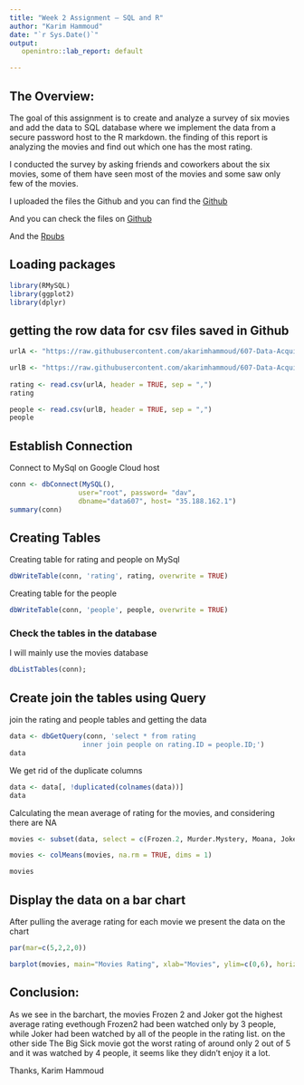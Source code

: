 ```yaml
---
title: "Week 2 Assignment – SQL and R"
author: "Karim Hammoud"
date: "`r Sys.Date()`"
output:
   openintro::lab_report: default

---
```


## The Overview:

The goal of this assignment is to create and analyze a survey of six movies and add the data to SQL database where we implement the data from a secure password host to the R markdown. the finding of this report is analyzing the movies and find out which one has the most rating.


I conducted the survey by asking friends and coworkers about the six movies, some of them have seen most of the movies and some saw only few of the movies.

I uploaded the files the Github and you can find the [Github](https://github.com/akarimhammoud/607-Data-Acquisition-and-Management-CUNY-SPS-Fall2020/blob/master/Week%202%20R%20and%20SQL/Data/Week%202%20movie_data.csv)

And you can check the files on 
[Github](https://github.com/akarimhammoud/607-Data-Acquisition-and-Management-CUNY-SPS-Fall2020/tree/master/Week%202%20R%20and%20SQL)

And the [Rpubs](https://rpubs.com/karim7mod/658836)


## Loading packages

```r
library(RMySQL)
library(ggplot2)
library(dplyr)
```

## getting the row data for csv files saved in Github
```r
urlA <- "https://raw.githubusercontent.com/akarimhammoud/607-Data-Acquisition-and-Management-CUNY-SPS-Fall2020/master/Week%202%20R%20and%20SQL/Data/Week%202%20movie_data.csv"

urlB <- "https://raw.githubusercontent.com/akarimhammoud/607-Data-Acquisition-and-Management-CUNY-SPS-Fall2020/master/Week%202%20R%20and%20SQL/Data/Week2_people.csv"
 
rating <- read.csv(urlA, header = TRUE, sep = ",")
rating

people <- read.csv(urlB, header = TRUE, sep = ",")
people
```


## Establish Connection

Connect to MySql on Google Cloud host

```r
conn <- dbConnect(MySQL(),
                 user="root", password= "dav",
                 dbname="data607", host= "35.188.162.1")
summary(conn)
```


## Creating Tables

Creating table for rating and people on MySql

```r
dbWriteTable(conn, 'rating', rating, overwrite = TRUE)
```

Creating table for the people 

```r
dbWriteTable(conn, 'people', people, overwrite = TRUE)
```

### Check the tables in the database

I will mainly use the movies database

```r
dbListTables(conn);
```

## Create join the tables using Query
join the rating and people tables and getting the data

```r
data <- dbGetQuery(conn, 'select * from rating 
                  inner join people on rating.ID = people.ID;')
data
```

We get rid of the duplicate columns

```r
data <- data[, !duplicated(colnames(data))]
data
```

Calculating the mean average of rating for the movies, and considering there are NA 
```r
movies <- subset(data, select = c(Frozen.2, Murder.Mystery, Moana, Joker, The.Big.Kick, Get.out))

movies <- colMeans(movies, na.rm = TRUE, dims = 1)

movies
```



## Display the data on a bar chart

After pulling the average rating for each movie we present the data on the chart

```r
par(mar=c(5,2,2,0))

barplot(movies, main="Movies Rating", xlab="Movies", ylim=c(0,6), horiz=FALSE,cex.lab=1 , col= c("lightcyan","mistyrose","beige","yellow","red","green"), names.arg=c("Frozen 2", "MurderMystery", "Moana", "Joker", "The Big Kick", "Get out" ))
```

## Conclusion:

As we see in the barchart, the movies Frozen 2 and Joker got the highest average rating evethough Frozen2 had been watched only by 3 people, while Joker had been watched by all of the people in the rating list. on the other side The Big Sick movie got the worst rating of around only 2 out of 5 and it was watched by 4 people, it seems like they didn't enjoy it a lot.

Thanks,
Karim Hammoud
